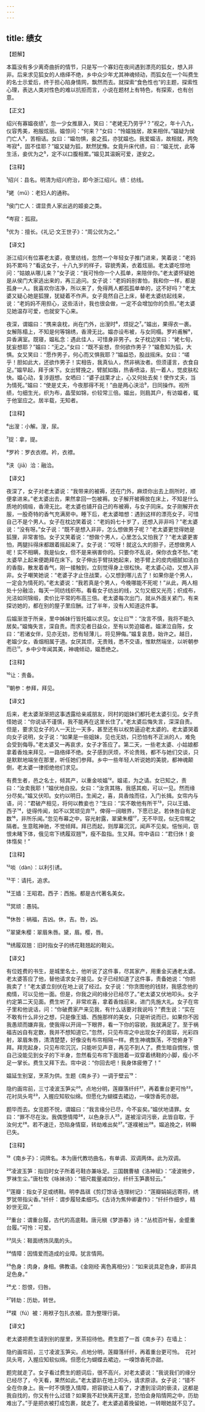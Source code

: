 ```yaml
---
---
---
```

title: 绩女
---




【题解】


本篇没有多少离奇曲折的情节，只是写一个寡妇在夜间遇到漂亮的狐女，想入非非。后来求见狐女的人络绎不绝，乡中众少年尤其神魂倾动，而狐女在一个叫费生的名士示爱后，终于担心陷身情网，飘然而去。就探索“食色性也”的主题，探索性心理，表达人类对性色的难以抗拒而言，小说在题材上有特色，有探索，也有创意。

【正文】

绍兴有寡媪夜绩¹，忽一少女推扉入，笑曰：“老姥无乃劳乎²？”视之，年十八九，仪容秀美，袍服炫丽。媪惊问：“何来？”女曰：“怜媪独居，故来相伴。”媪疑为侯门亡人³，苦相诘。女曰：“媪勿惧，妾之孤，亦犹媪也。我爱媪洁，故相就，两免岑寂⁴，固不佳耶？”媪又疑为狐，默然犹豫。女竟升床代绩，曰：“媪无忧，此等生活，妾优为之⁵，定不以口腹相累。”媪见其温婉可爱，遂安之。





【注释】


¹绍兴：县名。明清为绍兴府治，即今浙江绍兴。绩：纺线。

²姥（mǔ）：老妇人的通称。

³侯门亡人：谓显贵人家出逃的姬妾之类。

⁴岑寂：孤寂。

⁵优为：擅长。《礼记·文王世子》：“周公优为之。”





【译文】


浙江绍兴有位寡老太婆，夜里纺线，忽然一个年轻女子推门进来，笑着说：“老妈妈不累吗？”看这女子，十八九岁的样子，容貌秀美，衣着炫丽。老太婆吃惊地问：“姑娘从哪儿来？”女子说：“我可怜你一个人孤单，来陪伴你。”老太婆怀疑她是从侯门大家逃出来的，再三追问。女子说：“老妈妈别害怕，我和你一样，都是孤身一人。我喜欢你洁净，所以来了，免得两人都孤孤单单的，这不好吗？”老太婆又疑心她是狐狸，犹疑着不作声。女子竟然自己上床，替老太婆纺起线来，说：“老妈妈不用担心，这些活计，我也很会做，一定不会增加你的负担。”老太婆见她温存可爱，也就安下心来。

夜深，谓媪曰：“携来衾枕，尚在门外，出溲时⁶，烦捉之⁷。”媪出，果得衣一裹。女解陈榻上，不知是何等锦绣，香滑无比。媪亦设布被，与女同榻。罗衿甫解⁸，异香满室。既寝，媪私念：遇此佳人，可惜身非男子。女子枕边笑曰：“姥七旬，犹妄想耶？”媪曰：“无之。”女曰：“既不妄想，奈何欲作男子？”媪愈知为狐，大惧。女又笑曰：“愿作男子，何心而又惧我耶？”媪益恐，股战摇床。女曰：“嗟乎！胆如此大，还欲作男子！实相告，我真仙人，然非祸汝者。但须谨言，衣食自足。”媪早起，拜于床下。女出臂挽之，臂腻如脂，热香喷溢，肌一着人，觉皮肤松快。媪心动，复涉遐想。女哂曰：“婆子战栗才止，心又何处去矣！使作丈夫，当为情死。”媪曰：“使是丈夫，今夜那得不死！”由是两心浃洽⁹，日同操作。视所绩，匀细生光，织为布，晶莹如锦，价较常三倍。媪出，则扃其户，有访媪者，辄于他室应之。居半载，无知者。





【注释】


⁶出溲：小解。溲，尿。

⁷捉：拿，提。

⁸罗衿：罗衣衣襟。衿，衣襟。

⁹浃（jiā）洽：融洽。





【译文】


夜深了，女子对老太婆说：“我带来的被褥，还在门外，麻烦你出去上厕所时，顺便拿进来。”老太婆出去，果然拿回一包被褥。女子解开被褥放在床上，不知是什么质地的绸缎，香滑无比。老太婆也铺开自己的布被褥，与女子同床。女子刚解开衣服，一股奇特的香气充满房中。睡下后，老太婆暗想：遇到这样的漂亮女子，可惜自己不是个男人。女子在枕边笑着说：“老妈妈七十岁了，还想入非非吗？”老太婆说：“没有呀。”女子说：“既不是想入非非，怎么想做男子呢？”老太婆更觉得她是狐狸，非常害怕。女子又笑着说：“想做个男人，心里怎么又怕我了？”老太婆更害怕，两腿抖得床都跟着摇起来了。女子说：“哎呀！就这么大的胆子，还想做男人呢！实不相瞒，我是仙女，但不是来祸害你的。只要你不乱说，保你衣食不愁。”老太婆早上起来便跪拜在床下。女子伸出手臂扶她起来，她手臂上的皮肉细腻如洁白的香脂，散发着香气，刚一接触到，立刻觉得身上很松快。老太婆心动，又想入非非。女子嘲笑她说：“老婆子才止住战栗，心又想到哪儿去了！如果你是个男人，一定会为情死的。”老太婆说：“我若真是个男人，今晚哪能不死呢！”从此，两人相处十分融洽，每天一同纺线织布。看看女子纺出的线，又匀又细又光亮；织成布，光洁如同锦缎，卖价比平常的布高三倍。老太婆每次出门，就从外面关紧门，有来探访她的，都在别的屋子里应酬。过了半年，没有人知道这件事。

后媪渐泄于所亲，里中姊妹行皆托媪以求见。女让曰¹⁰：“汝言不慎，我将不能久居矣。”媪悔失言，深自责。而求见者日益众，至有以势迫媪者。媪涕泣自陈，女曰：“若诸女伴，见亦无妨，恐有轻薄儿，将见狎侮。”媪复哀恳，始许之。越日，老媪少女，香烟相属于道。女厌其烦，无贵贱，悉不交语，惟默然端坐，以听朝参而已¹¹。乡中少年闻其美，神魂倾动，媪悉绝之。





【注释】


¹⁰让：责备。

¹¹朝参：参拜，拜见。





【译文】


后来，老太婆渐渐把这事透露给亲戚朋友，同村的姐妹们都托老太婆引见。女子责怪她说：“你说话不谨慎，我不能再在这里长住了。”老太婆后悔失言，深深自责。但是，要求见女子的人一天比一天多，甚至还有以权势逼迫老太婆的。老太婆哭着向女子说明，女子说：“如果是一些姐妹，见也无妨，只恐怕有不正派的人，难免会受到侮辱。”老太婆又一再哀求，女子才答应了。第二天，一些老太婆、小姑娘都拿着香烛来拜见，一路络绎不绝。女子感到厌烦，不论贵贱，都不与她们交谈，只是默默地端坐在那里，听任她们参拜。乡中一些年轻人听说她的美貌，都神魂颠倒，老太婆一律拒绝他们求见。

有费生者，邑之名士，倾其产，以重金啖媪¹²。媪诺，为之请。女已知之，责曰：“汝卖我耶！”媪伏地自投。女曰：“汝贪其赂，我感其痴，可以一见。然而缘分尽矣。”媪又伏叩。女约以明日。生闻之，喜，具香烛而往，入门长揖。女帘内与语，问：“君破产相见，将何以教妾也？”生曰：“实不敢他有所干¹³，只以王嫱、西子¹⁴，徒得传闻，如不以冥顽见弃¹⁵，俾得一阔眼界，下愿已足。若休咎自有定数¹⁶，非所乐闻。”忽见布幕之中，容光射露，翠黛朱樱¹⁷，无不毕现，似无帘幌之隔者。生意眩神驰，不觉倾拜。拜已而起，则厚幕沉沉，闻声不见矣。悒怅间，窃恨未睹下体，俄见帘下绣履双翘¹⁸，瘦不盈指。生又拜。帘中语曰：“君归休！妾体惰矣！”





【注释】


¹²啖（dàn）：以利引诱。

¹³干：请托，追求。

¹⁴王嫱：王昭君。西子：西施。都是古代著名美女。

¹⁵冥顽：愚钝。

¹⁶休咎：祸福，吉凶。休，吉。咎，凶。

¹⁷翠黛朱樱：翠眉朱唇。黛，眉。樱，唇。

¹⁸绣履双翘：旧时指女子的绣花鞋翘起的鞋尖。





【译文】


有位姓费的书生，是城里名士，他听说了这件事，尽其家产，用重金买通老太婆。老太婆答应了他，替他请求女子接见。女子已经知道了这件事，责备她说：“你把我卖了！”老太婆立刻伏在地上说了经过。女子说：“你贪图他的钱财，我感念他的痴情，可以见他一面。但是，你我之间的缘分已经尽了。”老太婆又伏地叩头。女子约定第二天见面。费生听了，非常欢喜，拿着香烛前来，进门先施大礼。女子在帘子里和他说话，问：“你破费家产来见我，有什么话要对我说吗？”费生说：“实在不敢有什么非分之想，只是像王嫱、西施那样的美女，只是听说而已，如果你不因我愚顽而嫌弃我，使我得以开阔一下眼界，看一下你的容貌，我就满足了。至于祸福吉凶自有定数，我并不想知道它。”忽然，只见布帘之中出现女子的面容，光彩四射，翠眉朱唇，清清楚楚，好像没有布帘相隔一样。费生神魂飘荡，不觉俯身下拜。拜完起身，只见布帘沉沉，只能听见声音，再见不到人了。费生暗自惆怅，恨自己没能见到女子的下半身，忽然看见布帘下面翘着一双穿着绣鞋的小脚，瘦小不足一掌长。费生又拜下去。帘中说：“你回去吧！我身体疲倦了！”

媪延生别室，烹茶为供。生题《南乡子》一调于壁云¹⁹：

隐约画帘前，三寸凌波玉笋尖²⁰。点地分明，莲瓣落纤纤²¹，再着重台更可怜²²。　花衬凤头弯²³，入握应知软似绵。但愿化为蝴蝶去裙边，一嗅馀香死亦甜。

题毕而去。女览题不悦，谓媪曰：“我言缘分已尽，今不妄矣。”媪伏地请罪。女曰：“罪不尽在汝。我偶堕情障²⁴，以色身示人²⁵，遂被淫词污亵，此皆自取，于汝何尤²⁶。若不速迁，恐陷身情窟，转劫难出矣²⁷。”遂襆被出²⁸。媪追挽之，转瞬已失。





【注释】


¹⁹《南乡子》：词牌名。本为唐代教坊曲名，有单调、双调两体。此为双调。

²⁰凌波玉笋：指旧时女子所着弓鞋亦兼咏足。三国魏曹植《洛神赋》：“凌波微步，罗袜生尘。”唐杜牧《咏袜诗》：“钿尺裁量减四分，纤纤玉笋裹轻云。”

²¹莲瓣：指女子足或绣鞋。明李昌祺《剪灯馀话·连理树记》：“莲瓣娟娟远寄将，绣罗犹带指尖香。”纤纤：谓步履轻柔细巧。《古诗为焦仲卿妻作》：“纤纤作细步，精妙世无双。”

²²重台：谓重台履，古代的高底鞋。唐元稹《梦游春》诗：“丛梳百叶髻，金蹙重台履。”可怜：可爱。

²³凤头：鞋面绣饰凤凰的头。

²⁴情障：因情爱而造成的业障。犹言情网。

²⁵色身：肉身，身相。佛教语。《金刚经·离色离相分》：“如来说具足色身，即非具足色身。”

²⁶尤：怨恨，归咎。

²⁷转劫：历劫，转世。

²⁸襆（fú）被：用袱子包扎衣被。意为整理行装。





【译文】


老太婆把费生请到别的屋里，烹茶招待他。费生题了一首《南乡子》在墙上：

隐约画帘前，三寸凌波玉笋尖。点地分明，莲瓣落纤纤，再着重台更可怜。　花衬凤头弯，入握应知软似绵。但愿化为蝴蝶去裙边，一嗅馀香死亦甜。

题完就走了。女子看过费生的题词后，很不高兴，对老太婆说：“我说我们的缘分已经尽了，今天看，果然如此。”老太婆趴在地上叩头，请求原谅。女子说：“错不全在你身上。我一时不慎堕入情障，把容貌让人看了，才遭到淫词的亵渎，这都是我自找的，你又有什么过错？如果我不赶快离开这里，恐怕会身陷情网之中，历劫难出了。”于是把衣被打成包裹，就走了。老太婆追着挽留她，一转眼她就不见了。
